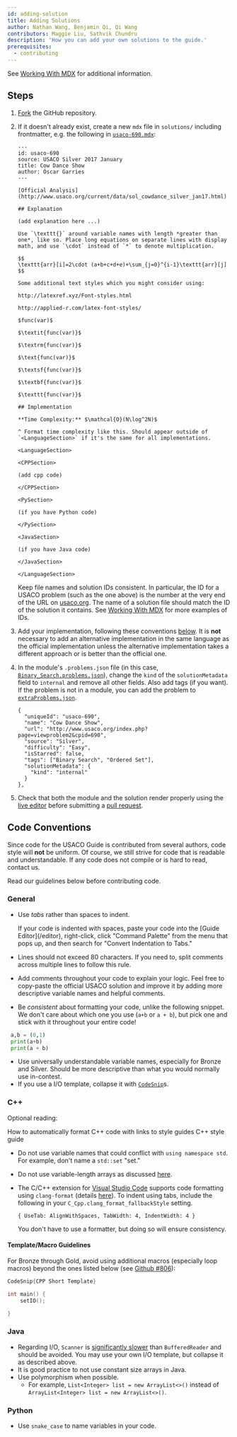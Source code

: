 ```yaml
---
id: adding-solution
title: Adding Solutions
author: Nathan Wang, Benjamin Qi, Qi Wang
contributors: Maggie Liu, Sathvik Chundru
description: 'How you can add your own solutions to the guide.'
prerequisites:
  - contributing
---
```


See [Working With MDX](/general/working-mdx) for additional information.

## Steps

1.  [Fork](https://docs.github.com/en/free-pro-team@latest/desktop/contributing-and-collaborating-using-github-desktop/cloning-and-forking-repositories-from-github-desktop)
    the GitHub repository.

2.  If it doesn't already exist, create a new `mdx` file in `solutions/`
    including frontmatter, e.g. the following in
    [`usaco-690.mdx`](https://github.com/cpinitiative/usaco-guide/blob/master/solutions/usaco-690.mdx):

    ```
    ---
    id: usaco-690
    source: USACO Silver 2017 January
    title: Cow Dance Show
    author: Óscar Garries
    ---

    [Official Analysis](http://www.usaco.org/current/data/sol_cowdance_silver_jan17.html)

    ## Explanation

    (add explanation here ...)

    Use `\texttt{}` around variable names with length *greater than one*, like so. Place long equations on separate lines with display math, and use `\cdot` instead of `*` to denote multiplication.

    $$
    \texttt{arr}[i]=2\cdot (a+b+c+d+e)+\sum_{j=0}^{i-1}\texttt{arr}[j]
    $$

    Some additional text styles which you might consider using:

    http://latexref.xyz/Font-styles.html

    http://applied-r.com/latex-font-styles/

    $func(var)$

    $\textit{func(var)}$

    $\textrm{func(var)}$

    $\text{func(var)}$

    $\textsf{func(var)}$

    $\textbf{func(var)}$

    $\texttt{func(var)}$

    ## Implementation

    **Time Complexity:** $\mathcal{O}(N\log^2N)$

    ^ Format time complexity like this. Should appear outside of `<LanguageSection>` if it's the same for all implementations.

    <LanguageSection>

    <CPPSection>

    (add cpp code)

    </CPPSection>

    <PySection>

    (if you have Python code)

    </PySection>

    <JavaSection>

    (if you have Java code)

    </JavaSection>

    </LanguageSection>
    ```

    Keep file names and solution IDs consistent. In particular, the ID for a
    USACO problem (such as the one above) is the number at the very end of the
    URL on
    [usaco.org](http://www.usaco.org/index.php?page=viewproblem2&cpid=690). The
    name of a solution file should match the ID of the solution it contains. See
    [Working With MDX](/general/working-mdx#problem-lists) for more examples of
    IDs.

3.  Add your implementation, following these conventions
    [below](#code-conventions). It is **not** necessary to add an alternative
    implementation in the same language as the official implementation unless
    the alternative implementation takes a different approach or is better than
    the official one.

4.  In the module's `.problems.json` file (in this case,
    [`Binary_Search.problems.json`](https://github.com/cpinitiative/usaco-guide/blob/master/content/3_Silver/Binary_Search.problems.json)),
    change the `kind` of the `solutionMetadata` field to `internal` and remove
    all other fields. Also add tags (if you want). If the problem is not in a
    module, you can add the problem to
    [`extraProblems.json`](https://github.com/cpinitiative/usaco-guide/blob/master/content/extraProblems.json).

    ```
    {
      "uniqueId": "usaco-690",
      "name": "Cow Dance Show",
      "url": "http://www.usaco.org/index.php?page=viewproblem2&cpid=690",
      "source": "Silver",
      "difficulty": "Easy",
      "isStarred": false,
      "tags": ["Binary Search", "Ordered Set"],
      "solutionMetadata": {
        "kind": "internal"
      }
    },
    ```

5.  Check that both the module and the solution render properly using the
    [live editor](/editor/) before submitting a
    [pull request](https://docs.github.com/en/free-pro-team@latest/github/collaborating-with-issues-and-pull-requests/about-pull-requests).

## Code Conventions

Since code for the USACO Guide is contributed from several authors, code style
will **not** be uniform. Of course, we still strive for code that is readable
and understandable. If any code does not compile or is hard to read, contact us.

Read our guidelines below before contributing code.

### General

- Use _tabs_ rather than spaces to indent.

  <Info title="Pro Tip">
  	If your code is indented with spaces, paste your code into the [Guide
  	Editor](/editor), right-click, click "Command Palette" from the menu that
  	pops up, and then search for "Convert Indentation to Tabs."
  </Info>

- Lines should not exceed 80 characters. If you need to, split comments across
  multiple lines to follow this rule.
- Add comments throughout your code to explain your logic. Feel free to
  copy-paste the official USACO solution and improve it by adding more
  descriptive variable names and helpful comments.
- Be _consistent_ about formatting your code, unlike the following snippet. We
  don't care about which one you use (`a+b` or `a + b`), but pick one and stick
  with it throughout your entire code!

```py
 a,b = (0,1)
 print(a+b)
 print(a + b)
```

- Use universally understandable variable names, especially for Bronze and
  Silver. Should be more descriptive than what you would normally use
  in-contest.
- If you use a I/O template, collapse it with
  [`CodeSnip`](https://usaco.guide/general/working-mdx#code-blocks-and-code-snippets)s.

<LanguageSection>

<CPPSection>

### C++

Optional reading:

<Resources>
	<Resource
		source="LLVM"
		title="Clang-Format Style Options"
		url="https://clang.llvm.org/docs/ClangFormatStyleOptions.html#configurable-format-style-options"
		starred
	>
		How to automatically format C++ code with links to style guides
	</Resource>
	<Resource
		source="CF"
		title="Swift - Competitive C++ Manifesto"
		url="64218"
		starred
	>
		C++ style guide
	</Resource>
</Resources>

- Do not use variable names that could conflict with `using namespace std`. For
  example, don't name a `std::set` "set."
- Do not use variable-length arrays as discussed
  [here](/bronze/intro-ds?lang=cpp#dynamic-arrays).
- The C/C++ extension for
  [Visual Studio Code](/general/running-code-locally?lang=cpp#resource-https%3A%2F%2Fcode.visualstudio.com%2F)
  supports code formatting using `clang-format` (details
  [here](https://code.visualstudio.com/docs/cpp/cpp-ide#_code-formatting)). To
  indent using tabs, include the following in your
  `C_Cpp.clang_format_fallbackStyle` setting.

  ```
  { UseTab: AlignWithSpaces, TabWidth: 4, IndentWidth: 4 }
  ```

  You don't have to use a formatter, but doing so will ensure consistency.

#### Template/Macro Guidelines

For Bronze through Gold, avoid using additional macros (especially loop macros)
beyond the ones listed below (see
[Github #806](https://github.com/cpinitiative/usaco-guide/issues/806)):

```cpp
CodeSnip{CPP Short Template}

int main() {
	setIO();

}
```

</CPPSection>

<JavaSection>

### Java

- Regarding I/O, `Scanner` is
  [significantly slower](/general/fast-io?lang=java#fast-input) than
  `BufferedReader` and should be avoided. You may use your own I/O template, but
  collapse it as described above.
- It is good practice to not use constant size arrays in Java.
- Use polymorphism when possible.
  - For example, `List<Integer> list = new ArrayList<>()` instead of
    `ArrayList<Integer> list = new ArrayList<>()`.

</JavaSection>

<PySection>

### Python

- Use `snake_case` to name variables in your code.

</PySection>

</LanguageSection>
